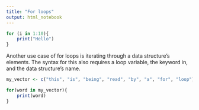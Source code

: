 ```yaml
---
title: "For loops"
output: html_notebook
---
```



```r
for (i in 1:10){
    print("Hello")
}
```

Another use case of for loops is iterating through a data structure’s elements. The syntax for this also requires a loop variable, the keyword in, and the data structure’s name.


```r
my_vector <- c("this", "is", "being", "read", "by", "a", "for", "loop")

for(word in my_vector){
    print(word)
}
```
